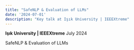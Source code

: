```yaml
---
title: "SafeNLP & Evaluation of LLMs"
date: '2024-07-01'
description: "Key talk at Işık University | IEEEXtreme"
---
```


**Işık University | IEEEXtreme**
July 2024

SafeNLP & Evaluation of LLMs
